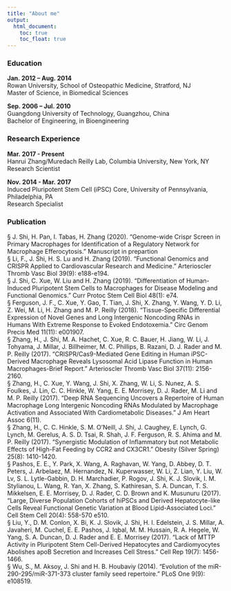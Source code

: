 ```yaml
---
title: "About me"
output: 
  html_document:
    toc: true
    toc_float: true
---
```


### Education

**Jan. 2012 – Aug. 2014** \
Rowan University, School of Osteopathic Medicine, Stratford, NJ \
Master of Science, in Biomedical Sciences

**Sep. 2006 – Jul. 2010** \
Guangdong University of Technology, Guangzhou, China \
Bachelor of Engineering, in Bioengineering

### Research Experience

**Mar. 2017 - Present** \
Hanrui Zhang/Muredach Reilly Lab, Columbia University, New York, NY \
Research Scientist

**Nov. 2014 - Mar. 2017** \
Induced Pluripotent Stem Cell (iPSC) Core, University of Pennsylvania, Philadelphia, PA \
Research Specialist

### Publication

§ J. Shi, H. Pan, I. Tabas, H. Zhang (2020). “Genome-wide Crispr Screen in Primary Macrophages for Identification of a Regulatory Network for Macrophage Efferocytosis.” Manuscript in prepartion \
§ Li, F., J. Shi, H. S. Lu and H. Zhang (2019). "Functional Genomics and CRISPR Applied to Cardiovascular Research and Medicine." Arterioscler Thromb Vasc Biol 39(9): e188-e194. \
§ J. Shi, C. Xue, W. Liu and H. Zhang (2019). "Differentiation of Human-Induced Pluripotent Stem Cells to Macrophages for Disease Modeling and Functional Genomics." Curr Protoc Stem Cell Biol 48(1): e74. \
§ Ferguson, J. F., C. Xue, Y. Gao, T. Tian, J. Shi, X. Zhang, Y. Wang, Y. D. Li, Z. Wei, M. Li, H. Zhang and M. P. Reilly (2018). "Tissue-Specific Differential Expression of Novel Genes and Long Intergenic Noncoding RNAs in Humans With Extreme Response to Evoked Endotoxemia." Circ Genom Precis Med 11(11): e001907. \
§ Zhang, H., J. Shi, M. A. Hachet, C. Xue, R. C. Bauer, H. Jiang, W. Li, J. Tohyama, J. Millar, J. Billheimer, M. C. Phillips, B. Razani, D. J. Rader and M. P. Reilly (2017). "CRISPR/Cas9-Mediated Gene Editing in Human iPSC-Derived Macrophage Reveals Lysosomal Acid Lipase Function in Human Macrophages-Brief Report." Arterioscler Thromb Vasc Biol 37(11): 2156-2160. \
§ Zhang, H., C. Xue, Y. Wang, J. Shi, X. Zhang, W. Li, S. Nunez, A. S. Foulkes, J. Lin, C. C. Hinkle, W. Yang, E. E. Morrisey, D. J. Rader, M. Li and M. P. Reilly (2017). "Deep RNA Sequencing Uncovers a Repertoire of Human Macrophage Long Intergenic Noncoding RNAs Modulated by Macrophage Activation and Associated With Cardiometabolic Diseases." J Am Heart Assoc 6(11). \
§ Zhang, H., C. C. Hinkle, S. M. O'Neill, J. Shi, J. Caughey, E. Lynch, G. Lynch, M. Gerelus, A. S. D. Tsai, R. Shah, J. F. Ferguson, R. S. Ahima and M. P. Reilly (2017). "Synergistic Modulation of Inflammatory but not Metabolic Effects of High-Fat Feeding by CCR2 and CX3CR1." Obesity (Silver Spring) 25(8): 1410-1420. \
§ Pashos, E. E., Y. Park, X. Wang, A. Raghavan, W. Yang, D. Abbey, D. T. Peters, J. Arbelaez, M. Hernandez, N. Kuperwasser, W. Li, Z. Lian, Y. Liu, W. Lv, S. L. Lytle-Gabbin, D. H. Marchadier, P. Rogov, J. Shi, K. J. Slovik, I. M. Stylianou, L. Wang, R. Yan, X. Zhang, S. Kathiresan, S. A. Duncan, T. S. Mikkelsen, E. E. Morrisey, D. J. Rader, C. D. Brown and K. Musunuru (2017). "Large, Diverse Population Cohorts of hiPSCs and Derived Hepatocyte-like Cells Reveal Functional Genetic Variation at Blood Lipid-Associated Loci." Cell Stem Cell 20(4): 558-570 e510.  \
§ Liu, Y., D. M. Conlon, X. Bi, K. J. Slovik, J. Shi, H. I. Edelstein, J. S. Millar, A. Javaheri, M. Cuchel, E. E. Pashos, J. Iqbal, M. M. Hussain, R. A. Hegele, W. Yang, S. A. Duncan, D. J. Rader and E. E. Morrisey (2017). "Lack of MTTP Activity in Pluripotent Stem Cell-Derived Hepatocytes and Cardiomyocytes Abolishes apoB Secretion and Increases Cell Stress." Cell Rep 19(7): 1456-1466. \
§ Wu, S., M. Aksoy, J. Shi and H. B. Houbaviy (2014). "Evolution of the miR-290-295/miR-371-373 cluster family seed repertoire." PLoS One 9(9): e108519.